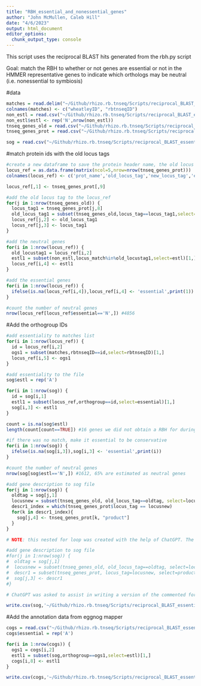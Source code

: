 ---
title: "RBH_essential_and_nonessential_genes"
author: "John McMullen, Caleb Hill"
date: "4/6/2023"
output: html_document
editor_options: 
  chunk_output_type: console
---
This script uses the reciprocal BLAST hits generated from the rbh.py script

Goal: match the RBH to whether or not genes are essential or not in the HMMER representative genes to indicate which orthologs may be neutral (i.e. nonessential to symbiosis)

#data
```{r}
matches = read.delim("~/Github/rhizo.rb.tnseq/Scripts/reciprocal_BLAST_essentiality/rbh_essentiality_supplies/out_smeliplant.txt",header=FALSE)
colnames(matches) <- c("wheatleyID", "rbtnseqID")
non_estl = read.csv("~/Github/rhizo.rb.tnseq/Scripts/reciprocal_BLAST_essentiality/rbh_essentiality_supplies/Rlv_nonessential gene list.csv")
non_estl$estl <- rep('N',nrow(non_estl))
tnseq_genes_old = read.csv("~/Github/rhizo.rb.tnseq/Scripts/reciprocal_BLAST_essentiality/rbh_essentiality_supplies/old_annotations_smeliplant.csv")
tnseq_genes_prot = read.csv("~/Github/rhizo.rb.tnseq/Scripts/reciprocal_BLAST_essentiality/rbh_essentiality_supplies/proteins_smeli.csv")

sog = read.csv("~/Github/rhizo.rb.tnseq/Scripts/reciprocal_BLAST_essentiality/rbh_essentiality_supplies/aaseq2_smeliplant.csv") #sog = single orthologous genes
```

#match protein ids with the old locus tags
```{r}
#create a new dataframe to save the protein header name, the old locus tag and add the essentiality of the gene
locus_ref = as.data.frame(matrix(ncol=5,nrow=nrow(tnseq_genes_prot)))
colnames(locus_ref) <- c('prot_name','old_locus_tag','new_locus_tag','essential','orthogroup')

locus_ref[,1] <- tnseq_genes_prot[,9]

#add the old locus tag to the locus_ref
for(j in 1:nrow(tnseq_genes_old)) {
  locus_tag1 = tnseq_genes_prot[j,8]
  old_locus_tag1 = subset(tnseq_genes_old,locus_tag==locus_tag1,select=old_locus_tag)[1,]
  locus_ref[j,2] <- old_locus_tag1
  locus_ref[j,3] <- locus_tag1
}

#add the neutral genes
for(i in 1:nrow(locus_ref)) {
  old_locustag1 = locus_ref[i,2]
  estl1 = subset(non_estl,locus_match%in%old_locustag1,select=estl)[1,]
  locus_ref[i,4] <- estl1
}

#add the essential genes
for(i in 1:nrow(locus_ref)) {
  ifelse(is.na(locus_ref[i,4]),locus_ref[i,4] <- 'essential',print(1))
}

#count the number of neutral genes
nrow(locus_ref[locus_ref$essential=='N',]) #4856
```

#Add the orthogroup IDs
```{r}


#add essentiality to matches list
for(i in 1:nrow(locus_ref)) {
  id = locus_ref[i,2]
  ogs1 = subset(matches,rbtnseqID==id,select=rbtnseqID)[1,]
  locus_ref[i,5] <- ogs1
}

#add essentiality to the file
sog$estl = rep('A')

for(i in 1:nrow(sog)) {
  id = sog[i,1]
  estl1 = subset(locus_ref,orthogroup==id,select=essential)[1,]
  sog[i,3] <- estl1
}

count = is.na(sog$estl)
length(count[count==TRUE]) #16 genes we did not obtain a RBH for during analysis.

#if there was no match, make it essential to be conservative
for(i in 1:nrow(sog)) {
  ifelse(is.na(sog[i,3]),sog[i,3] <- 'essential',print(i))
}

#count the number of neutral genes
nrow(sog[sog$estl=='N',]) #1612, 65% are estimated as neutral genes

#add gene description to sog file
for(j in 1:nrow(sog)) {
  oldtag = sog[j,1]
  locusnew = subset(tnseq_genes_old, old_locus_tag==oldtag, select=locus_tag)[1,]
  descr1_index = which(tnseq_genes_prot$locus_tag == locusnew)
  for(k in descr1_index){
    sog[j,4] <- tnseq_genes_prot[k, "product"]
  }
}

# NOTE: this nested for loop was created with the help of ChatGPT. The original for loop, provided here, did not work properly:

#add gene description to sog file
#for(j in 1:nrow(sog)) {
#  oldtag = sog[j,1]
#  locusnew = subset(tnseq_genes_old, old_locus_tag==oldtag, select=locus_tag)[1,]
#  descr1 = subset(tnseq_genes_prot, locus_tag=locusnew, select=product)[1,]
#  sog[j,3] <- descr1
#}

# ChatGPT was asked to assist in writing a version of the commented for loop which would successfully iterate across all entries in the tnseq_genes_prot$product column. It was specified in-prompt that an optimized, nested structure would be necessary to accomplish this; ChatGPT provided the which() argument and wrote the syntax of the second for loop.

write.csv(sog,'~/Github/rhizo.rb.tnseq/Scripts/reciprocal_BLAST_essentiality/rbh_essentiality_supplies/smeliplant_neutral.csv')
```

#Add the annotation data from eggnog mapper
```{r}
cogs = read.csv("~/Github/rhizo.rb.tnseq/Scripts/reciprocal_BLAST_essentiality/rbh_essentiality_supplies/emapper_analysis_smeliplant.csv")
cogs$essential = rep('A')

for(i in 1:nrow(cogs)) {
  ogs1 = cogs[i,2]
  estl1 = subset(sog,orthogroup==ogs1,select=estl)[1,]
  cogs[i,8] <- estl1
}

write.csv(cogs,'~/Github/rhizo.rb.tnseq/Scripts/reciprocal_BLAST_essentiality/rbh_essentiality_supplies/smeliplant_neutral_cog.csv')
```
